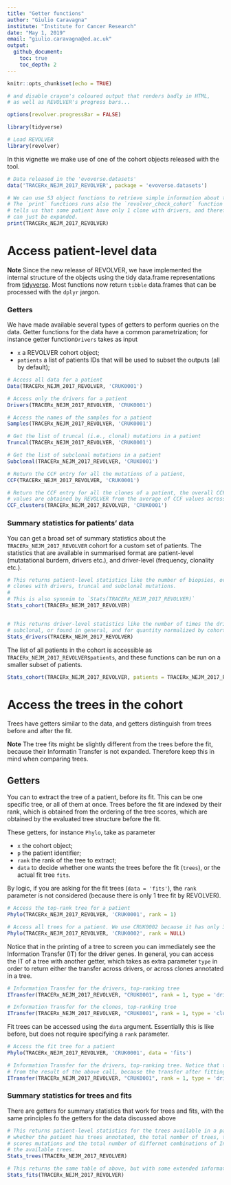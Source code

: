 ```yaml
---
title: "Getter functions"
author: "Giulio Caravagna"
institute: "Institute for Cancer Research"
date: "May 1, 2019"
email: "giulio.caravagna@ed.ac.uk"
output:
  github_document:
    toc: true
    toc_depth: 2
---
```



```r
knitr::opts_chunk$set(echo = TRUE)

# and disable crayon's coloured output that renders badly in HTML,
# as well as REVOLVER's progress bars...

options(revolver.progressBar = FALSE)

library(tidyverse)

```

```r
# Load REVOLVER 
library(revolver)
```

In this vignette we make use of one of the cohort objects released with the tool.
```r
# Data released in the 'evoverse.datasets'
data('TRACERx_NEJM_2017_REVOLVER', package = 'evoverse.datasets')

# We can use S3 object functions to retrieve simple information about the plot.
# The `print` functions runs also the `revolver_check_cohort` function which 
# tells us that some patient have only 1 clone with drivers, and therefore they
# can just be expanded.
print(TRACERx_NEJM_2017_REVOLVER)
```

# Access patient-level data

**Note** Since the new release of REVOLVER, we have implemented the internal structure
of the objects using the tidy data.frame representations from [tidyverse](https://www.tidyverse.org/). Most functions now return `tibble` data.frames that can be processed with the `dplyr` jargon.

### Getters 

We have made available several types of getters to perform queries on the data. 
Getter functions for the data have a common parametrization; for instance 
getter function`Drivers` takes as input

* `x` a REVOLVER cohort object;
* `patients` a list of patients IDs that will be used to subset the outputs (all by default);

```r
# Access all data for a patient
Data(TRACERx_NEJM_2017_REVOLVER, 'CRUK0001')

# Access only the drivers for a patient
Drivers(TRACERx_NEJM_2017_REVOLVER, 'CRUK0001')

# Access the names of the samples for a patient
Samples(TRACERx_NEJM_2017_REVOLVER, 'CRUK0001')

# Get the list of truncal (i.e., clonal) mutations in a patient
Truncal(TRACERx_NEJM_2017_REVOLVER, 'CRUK0001')

# Get the list of subclonal mutations in a patient
Subclonal(TRACERx_NEJM_2017_REVOLVER, 'CRUK0001')

# Return the CCF entry for all the mutations of a patient,
CCF(TRACERx_NEJM_2017_REVOLVER, 'CRUK0001')

# Return the CCF entry for all the clones of a patient, the overall CCF
# values are obtained by REVOLVER from the average of CCF values across clones.
CCF_clusters(TRACERx_NEJM_2017_REVOLVER, 'CRUK0001')
```

### Summary statistics for patients' data

You can get a broad set of summary statistics about the `TRACERx_NEJM_2017_REVOLVER` cohort for a custom set of patients. The statistics that are available in summarised format are patient-level (mutatational burdern, drivers etc.), and driver-level (frequency, clonality etc.). 

```r
# This returns patient-level statistics like the number of biopsies, overall mutations, drivers,
# clones with drivers, truncal and subclonal mutations.
# 
# This is also synonim to `Stats(TRACERx_NEJM_2017_REVOLVER)`
Stats_cohort(TRACERx_NEJM_2017_REVOLVER)


# This returns driver-level statistics like the number of times the driver is clonal,
# subclonal, or found in general, and for quantity normalized by cohort size (i.e., the percentage)
Stats_drivers(TRACERx_NEJM_2017_REVOLVER)
```

The list of all patients in the cohort is accessible as `TRACERx_NEJM_2017_REVOLVER$patients`, and these functions can be run on a smaller subset of patients.

```r
Stats_cohort(TRACERx_NEJM_2017_REVOLVER, patients = TRACERx_NEJM_2017_REVOLVER$patients[1:5])
```


# Access the trees in the cohort

Trees have getters similar to the data, and getters distinguish from trees before and after the fit.

**Note** The tree fits might be slightly different from the trees before the fit, because their Informatin Transfer is not expanded. Therefore keep this in mind when comparing trees.

## Getters

You can to extract the tree of a patient, before its fit. This can be one specific tree, or all of them at once. Trees before the fit are indexed by their rank, which is obtained from the ordering of the tree scores, which are obtained by the evaluated tree structure before the fit. 

These getters, for instance `Phylo`, take as parameter

* `x` the cohort object;
* `p` the patient identifier;
* `rank` the rank of the tree to extract;
* `data` to decide whether one wants the trees before the fit (`trees`), or the actual fit tree `fits`.

By logic, if you are asking for the fit trees (`data = 'fits'`), the `rank` parameter is not considered (because there is only 1 tree fit by REVOLVER). 

```r
# Access the top-rank tree for a patient
Phylo(TRACERx_NEJM_2017_REVOLVER, 'CRUK0001', rank = 1)

# Access all trees for a patient. We use CRUK0002 because it has only 3 trees
Phylo(TRACERx_NEJM_2017_REVOLVER, 'CRUK0002', rank = NULL)
```

Notice that in the printing of a tree to screen you can immediately see  the Information Transfer (IT) for the driver genes. In general, you can access the IT of a tree with another getter, which takes as extra parameter `type` in order to return either the transfer across drivers, or across clones annotated in a tree.

```r
# Information Transfer for the drivers, top-ranking tree
ITransfer(TRACERx_NEJM_2017_REVOLVER, "CRUK0001", rank = 1, type = 'drivers')

# Information Transfer for the clones, top-ranking tree
ITransfer(TRACERx_NEJM_2017_REVOLVER, "CRUK0001", rank = 1, type = 'clones')
```

Fit trees can be accessed using the `data` argument. Essentially this is like before, but does not require specifying a `rank` parameter.

```r
# Access the fit tree for a patient
Phylo(TRACERx_NEJM_2017_REVOLVER, 'CRUK0001', data = 'fits')

# Information Transfer for the drivers, top-ranking tree. Notice that this is different
# from the result of the above call, because the transfer after fitting is expanded
ITransfer(TRACERx_NEJM_2017_REVOLVER, "CRUK0001", rank = 1, type = 'drivers', data = 'fits')
```

### Summary statistics for trees and fits

There are getters for summary statistics that work for trees and fits, with the same principles fo the getters for the data discussed above

```r
# This returns patient-level statistics for the trees available in a patient. The tibble reports
# whether the patient has trees annotated, the total number of trees, their minimum and maximum
# scores mutations and the total number of differnet combinations of Information Transfer for 
# the available trees.
Stats_trees(TRACERx_NEJM_2017_REVOLVER)

# This returns the same table of above, but with some extended information on the fits (like the fit rank, etc)
Stats_fits(TRACERx_NEJM_2017_REVOLVER)
```

